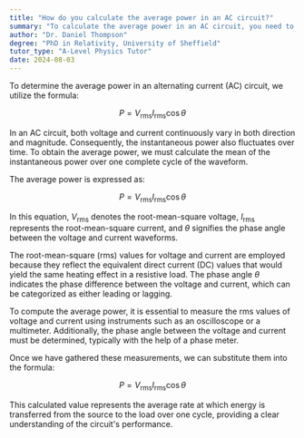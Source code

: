 ```yaml
---
title: "How do you calculate the average power in an AC circuit?"
summary: "To calculate the average power in an AC circuit, you need to use the formula P = VrmsIrmscosθ."
author: "Dr. Daniel Thompson"
degree: "PhD in Relativity, University of Sheffield"
tutor_type: "A-Level Physics Tutor"
date: 2024-08-03
---
```


To determine the average power in an alternating current (AC) circuit, we utilize the formula:

$$
P = V_{\text{rms}} I_{\text{rms}} \cos \theta
$$

In an AC circuit, both voltage and current continuously vary in both direction and magnitude. Consequently, the instantaneous power also fluctuates over time. To obtain the average power, we must calculate the mean of the instantaneous power over one complete cycle of the waveform.

The average power is expressed as:

$$
P = V_{\text{rms}} I_{\text{rms}} \cos \theta
$$

In this equation, $V_{\text{rms}}$ denotes the root-mean-square voltage, $I_{\text{rms}}$ represents the root-mean-square current, and $\theta$ signifies the phase angle between the voltage and current waveforms.

The root-mean-square (rms) values for voltage and current are employed because they reflect the equivalent direct current (DC) values that would yield the same heating effect in a resistive load. The phase angle $\theta$ indicates the phase difference between the voltage and current, which can be categorized as either leading or lagging.

To compute the average power, it is essential to measure the rms values of voltage and current using instruments such as an oscilloscope or a multimeter. Additionally, the phase angle between the voltage and current must be determined, typically with the help of a phase meter.

Once we have gathered these measurements, we can substitute them into the formula:

$$
P = V_{\text{rms}} I_{\text{rms}} \cos \theta
$$

This calculated value represents the average rate at which energy is transferred from the source to the load over one cycle, providing a clear understanding of the circuit's performance.
    